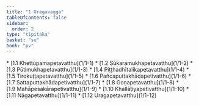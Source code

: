 ```yaml
---
title: "1 Uragavagga"
tableOfContents: false
sidebar:
  order: 2
type: "tipitaka"
basket: "su"
book: "pv"
---
```



<DynamicBreadcrumb />



<TableOfContents book="pv" section="1">
* [1.1 Khettūpamapetavatthu](1/1-1)
* [1.2 Sūkaramukhapetavatthu](1/1-2)
* [1.3 Pūtimukhapetavatthu](1/1-3)
* [1.4 Piṭṭhadhītalikapetavatthu](1/1-4)
* [1.5 Tirokuṭṭapetavatthu](1/1-5)
* [1.6 Pañcaputtakhādapetivatthu](1/1-6)
* [1.7 Sattaputtakhādapetivatthu](1/1-7)
* [1.8 Goṇapetavatthu](1/1-8)
* [1.9 Mahāpesakārapetivatthu](1/1-9)
* [1.10 Khallāṭiyapetivatthu](1/1-10)
* [1.11 Nāgapetavatthu](1/1-11)
* [1.12 Uragapetavatthu](1/1-12)
</TableOfContents>